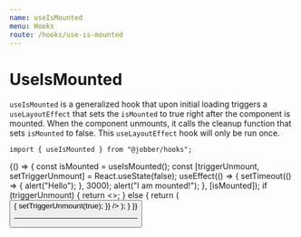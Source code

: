 ```yaml
---
name: useIsMounted
menu: Hooks
route: /hooks/use-is-mounted
---
```



# UseIsMounted

`useIsMounted` is a generalized hook that upon initial loading triggers a
`useLayoutEffect` that sets the `isMounted` to true right after the component is
mounted. When the component unmounts, it calls the cleanup function that sets
`isMounted` to false. This `useLayoutEffect` hook will only be run once.

```tsx
import { useIsMounted } from "@jobber/hooks";
```

<Playground>
  {() => {
    const isMounted = useIsMounted();
    const [triggerUnmount, setTriggerUnmount] = React.useState(false);
    useEffect(() => {
      setTimeout(() => {
        alert("Hello");
      }, 3000);
      alert("I am mounted!");
    }, [isMounted]);
    if (triggerUnmount) {
      return <></>;
    } else {
      return (
        <Button
          label={"Unmount Component"}
          onClick={() => {
            setTriggerUnmount(true);
          }}
        />
      );
    }
  }}
</Playground>

---
